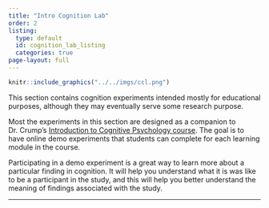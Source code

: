 ```yaml
---
title: "Intro Cognition Lab"
order: 2
listing: 
  type: default
  id: cognition_lab_listing
  categories: true
page-layout: full
---
```


::: column-margin
```r
knitr::include_graphics("../../imgs/ccl.png")
```
:::

This section contains cognition experiments intended mostly for educational purposes, although they may eventually serve some research purpose. 

Most the experiments in this section are designed as a companion to Dr. Crump's [Introduction to Cognitive Psychology course](https://crumplab.com/cognition/). The goal is to have online demo experiments that students can complete for each learning module in the course.

Participating in a demo experiment is a great way to learn more about a particular finding in cognition. It will help you understand what it is was like to be a participant in the study, and this will help you better understand the meaning of findings associated with the study. 

---

::: {#cognition_lab_listing}
:::



